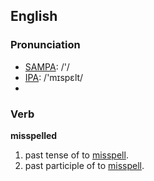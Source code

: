 ==English==

=== Pronunciation ===
*[[w:SAMPA|SAMPA]]: /'/
*[[w:IPA|IPA]]: /'mɪspεlt/
*{{audio|en-us-misspelled.ogg|Audio (US)}}

=== Verb ===
'''misspelled'''

# past tense of to [[misspell]].
# past participle of to [[misspell]].